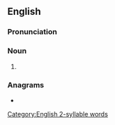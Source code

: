 {{also|abbés|Abbés}}
==English==

===Pronunciation===
{{rfp|lang=en}}
{{rfap|lang=en}}

===Noun===
{{head|en|noun plural form}}

# {{plural of|abbe|lang=en}}

===Anagrams===
* {{anagrams|en|babes}}

[[Category:English 2-syllable words]]